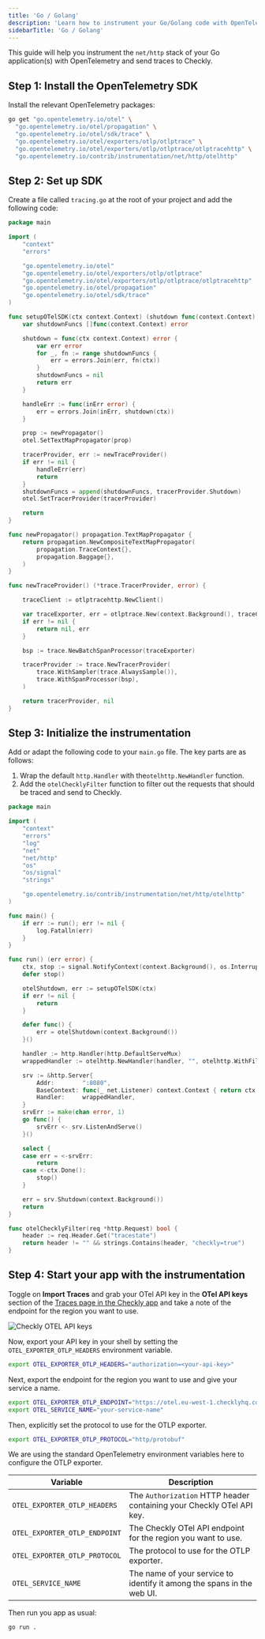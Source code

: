 ```yaml
---
title: 'Go / Golang'
description: 'Learn how to instrument your Go/Golang code with OpenTelemetry.'
sidebarTitle: 'Go / Golang'
---
```



This guide will help you instrument the `net/http` stack of your Go application(s) with OpenTelemetry and send traces 
to Checkly.
## Step 1: Install the OpenTelemetry SDK

Install the relevant OpenTelemetry packages:

```bash
go get "go.opentelemetry.io/otel" \
  "go.opentelemetry.io/otel/propagation" \
  "go.opentelemetry.io/otel/sdk/trace" \
  "go.opentelemetry.io/otel/exporters/otlp/otlptrace" \
  "go.opentelemetry.io/otel/exporters/otlp/otlptrace/otlptracehttp" \
  "go.opentelemetry.io/contrib/instrumentation/net/http/otelhttp"
```

## Step 2: Set up SDK

Create a file called `tracing.go` at the root of your project and add the following code:

```go {title="tracing.go"}
package main

import (
	"context"
	"errors"

	"go.opentelemetry.io/otel"
	"go.opentelemetry.io/otel/exporters/otlp/otlptrace"
	"go.opentelemetry.io/otel/exporters/otlp/otlptrace/otlptracehttp"
	"go.opentelemetry.io/otel/propagation"
	"go.opentelemetry.io/otel/sdk/trace"
)

func setupOTelSDK(ctx context.Context) (shutdown func(context.Context) error, err error) {
	var shutdownFuncs []func(context.Context) error

	shutdown = func(ctx context.Context) error {
		var err error
		for _, fn := range shutdownFuncs {
			err = errors.Join(err, fn(ctx))
		}
		shutdownFuncs = nil
		return err
	}

	handleErr := func(inErr error) {
		err = errors.Join(inErr, shutdown(ctx))
	}

	prop := newPropagator()
	otel.SetTextMapPropagator(prop)

	tracerProvider, err := newTraceProvider()
	if err != nil {
		handleErr(err)
		return
	}
	shutdownFuncs = append(shutdownFuncs, tracerProvider.Shutdown)
	otel.SetTracerProvider(tracerProvider)

	return
}

func newPropagator() propagation.TextMapPropagator {
	return propagation.NewCompositeTextMapPropagator(
		propagation.TraceContext{},
		propagation.Baggage{},
	)
}

func newTraceProvider() (*trace.TracerProvider, error) {

	traceClient := otlptracehttp.NewClient()

	var traceExporter, err = otlptrace.New(context.Background(), traceClient)
	if err != nil {
		return nil, err
	}

	bsp := trace.NewBatchSpanProcessor(traceExporter)

	tracerProvider := trace.NewTracerProvider(
		trace.WithSampler(trace.AlwaysSample()),
		trace.WithSpanProcessor(bsp),
	)

	return tracerProvider, nil
}

```

## Step 3: Initialize the instrumentation

Add or adapt the following code to your `main.go` file. The key parts are as follows:

1. Wrap the default `http.Handler` with the`otelhttp.NewHandler` function.
2. Add the `otelChecklyFilter` function to filter out the requests that should be traced and send to Checkly.

```go {title="main.go"}
package main

import (
	"context"
	"errors"
	"log"
	"net"
	"net/http"
	"os"
	"os/signal"
	"strings"

	"go.opentelemetry.io/contrib/instrumentation/net/http/otelhttp"
)

func main() {
	if err := run(); err != nil {
		log.Fatalln(err)
	}
}

func run() (err error) {
	ctx, stop := signal.NotifyContext(context.Background(), os.Interrupt)
	defer stop()

	otelShutdown, err := setupOTelSDK(ctx)
	if err != nil {
		return
	}

	defer func() {
		err = otelShutdown(context.Background())
	}()

	handler := http.Handler(http.DefaultServeMux)
	wrappedHandler := otelhttp.NewHandler(handler, "", otelhttp.WithFilter(otelChecklyFilter))

	srv := &http.Server{
		Addr:        ":8080",
		BaseContext: func(_ net.Listener) context.Context { return ctx },
		Handler:     wrappedHandler,
	}
	srvErr := make(chan error, 1)
	go func() {
		srvErr <- srv.ListenAndServe()
	}()

	select {
	case err = <-srvErr:
		return
	case <-ctx.Done():
		stop()
	}

	err = srv.Shutdown(context.Background())
	return
}

func otelChecklyFilter(req *http.Request) bool {
	header := req.Header.Get("tracestate")
	return header != "" && strings.Contains(header, "checkly=true")
}
```
## Step 4: Start your app with the instrumentation

Toggle on **Import Traces** and grab your OTel API key in the **OTel API keys** section of the [Traces page in the Checkly app](https://app.checklyhq.com/settings/account/traces) and take a note of the endpoint for the region you want to use.

![Checkly OTEL API keys](/images/docs/images/otel/traces_import_api_keys.png)

Now, export your API key in your shell by setting the `OTEL_EXPORTER_OTLP_HEADERS` environment variable.

```bash
export OTEL_EXPORTER_OTLP_HEADERS="authorization=<your-api-key>"
```

Next, export the endpoint for the region you want to use and give your service a name.
```bash
export OTEL_EXPORTER_OTLP_ENDPOINT="https://otel.eu-west-1.checklyhq.com"
export OTEL_SERVICE_NAME="your-service-name"
```

Then, explicitly set the protocol to use for the OTLP exporter.

```bash
export OTEL_EXPORTER_OTLP_PROTOCOL="http/protobuf"
```

We are using the standard OpenTelemetry environment variables here to configure the OTLP exporter.

| Variable                      | Description                                                            |
|-------------------------------|------------------------------------------------------------------------|
| `OTEL_EXPORTER_OTLP_HEADERS`  | The `Authorization` HTTP header containing your Checkly OTel API key.  |
| `OTEL_EXPORTER_OTLP_ENDPOINT` | The Checkly OTel API endpoint for the region you want to use.          |
| `OTEL_EXPORTER_OTLP_PROTOCOL` | The protocol to use for the OTLP exporter.                             |
| `OTEL_SERVICE_NAME`           | The name of your service to identify it among the spans in the web UI. |

Then run you app as usual:

```bash
go run .
```
